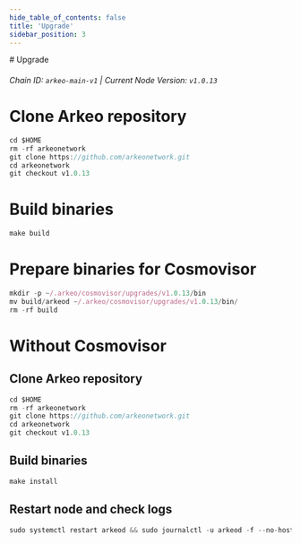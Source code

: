 ```yaml
---
hide_table_of_contents: false
title: 'Upgrade'
sidebar_position: 3
---
```


<div class="h1-with-icon icon-arkeo">
  # Upgrade
</div>

###### Chain ID: `arkeo-main-v1` | Current Node Version: `v1.0.13`

# Clone Arkeo repository

```js
cd $HOME
rm -rf arkeonetwork
git clone https://github.com/arkeonetwork.git
cd arkeonetwork
git checkout v1.0.13
```

# Build binaries

```js
make build
```

# Prepare binaries for Cosmovisor

```js
mkdir -p ~/.arkeo/cosmovisor/upgrades/v1.0.13/bin
mv build/arkeod ~/.arkeo/cosmovisor/upgrades/v1.0.13/bin/
rm -rf build
```

# Without Cosmovisor

## Clone Arkeo repository

```js
cd $HOME
rm -rf arkeonetwork
git clone https://github.com/arkeonetwork.git
cd arkeonetwork
git checkout v1.0.13
```

## Build binaries

```js
make install
```

## Restart node and check logs

```js
sudo systemctl restart arkeod && sudo journalctl -u arkeod -f --no-hostname -o cat
```
